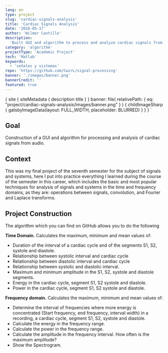```yaml
---
lang: en
type: project
slug: 'cardiac-signals-analysis'
title: 'Cardiac Signals Analysis'
date: '2018-05-17'
author: 'Wilmer Cantillo'
description:
  'Built GUI and algorithm to process and analyze cardiac signals from audio.'
category: 'algorithm'
projectType: 'Academic Project'
tech: 'Matlab'
keywords:
  - 'señales y sistemas'
repo: 'https://github.com/CwirL/signal-processing'
banner: './images/banner.png'
bannerCredit: ''
featured: true
---
```


  {
    site {
      siteMetadata {
        description
        title
      }
    }
    banner: file(
      relativePath: { eq: "project/cardiac-signals-analysis/images/banner.png" }
    ) {
      childImageSharp {
        gatsbyImageData(layout: FULL_WIDTH, placeholder: BLURRED)
      }
    }
  }
`

## Goal

Construction of a GUI and algorithm for processing and analysis of cardiac
signals from audio.

## Context

This was my final project of the seventh semester for the subject of signals and
systems, here I put into practice everything I learned during the course of the
semester in this career, which includes the basic and most popular techniques
for analysis of signals and systems in the time and frequency domains, as they
are: operations between signals, convolution, and Fourier and Laplace
transforms.

## Project Construction

The algorithm which you can find on GitHub allows you to do the following

**Time Domain.** Calculates the maximum, minimum and mean values of:

- Duration of the interval of a cardiac cycle and of the segments S1, S2,
  systole and diastole.
- Relationship between systolic interval and cardiac cycle
- Relationship between diastolic interval and cardiac cycle
- Relationship between systolic and diastolic interval.
- Maximum and minimum amplitude in the S1, S2, systole and diastole segments.
- Energy in the cardiac cycle, segment S1, S2 systole and diastole.
- Power in the cardiac cycle, segment S1, S2 systole and diastole.

**Frequency domain.** Calculates the maximum, minimum and mean values of:

- Determine the interval of frequencies where more energy is concentrated (Start
  frequency, end frequency, interval width) in a recording, a cardiac cycle,
  segment S1, S2, systole and diastole.
- Calculate the energy in the frequency range.
- Calculate the power in the frequency range.
- Calculate the amplitude in the frequency interval. How often is the maximum
  amplitude?
- Show the Spectrogram.
